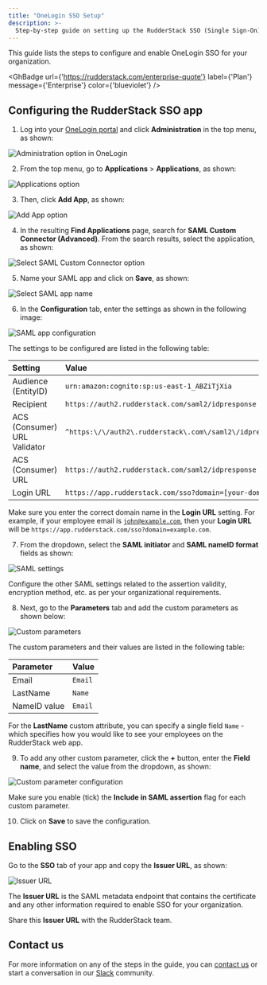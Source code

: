 ```yaml
---
title: "OneLogin SSO Setup"
description: >-
  Step-by-step guide on setting up the RudderStack SSO (Single Sign-On) feature with OneLogin.
---
```


This guide lists the steps to configure and enable OneLogin SSO for your organization.

<GhBadge
  url={'https://rudderstack.com/enterprise-quote'}
  label={'Plan'}
  message={'Enterprise'}
  color={'blueviolet'}
/>

## Configuring the RudderStack SSO app

1. Log into your [OneLogin portal](https://app.onelogin.com/login) and click **Administration** in the top menu, as shown:

<img src="../../assets/user-guides/onelogin-1.png" alt="Administration option in OneLogin" />

2. From the top menu, go to **Applications** > **Applications**, as shown:

<img src="../../assets/user-guides/onelogin-2.png" alt="Applications option" />

3. Then, click **Add App**, as shown:

<img src="../../assets/user-guides/onelogin-3.png" alt="Add App option" />

4. In the resulting **Find Applications** page, search for **SAML Custom Connector (Advanced)**. From the search results, select the application, as shown:

<img src="../../assets/user-guides/onelogin-4.png" alt="Select SAML Custom Connector option" />

5. Name your SAML app and click on **Save**, as shown:

<img src="../../assets/user-guides/onelogin-5.png" alt="Select SAML app name" />

6. In the **Configuration** tab, enter the settings as shown in the following image:

<img src="../../assets/user-guides/onelogin-6.png" alt="SAML app configuration" />

The settings to be configured are listed in the following table:

| Setting | Value |
| :-------| :------|
| Audience (EntityID) | `urn:amazon:cognito:sp:us-east-1_ABZiTjXia` |
| Recipient | `https://auth2.rudderstack.com/saml2/idpresponse` |
| ACS (Consumer) URL Validator | `^https:\/\/auth2\.rudderstack\.com\/saml2\/idpresponse\/\$` |
| ACS (Consumer) URL | `https://auth2.rudderstack.com/saml2/idpresponse` |
| Login URL | `https://app.rudderstack.com/sso?domain=[your-domain.com]` |

<div class="warningBlock">

Make sure you enter the correct domain name in the <strong>Login URL</strong> setting. For example, if your employee email is <code class="inline-code">john@example.com</code>, then your <strong>Login URL</strong> will be `https://app.rudderstack.com/sso?domain=example.com`.
</div>

7. From the dropdown, select the **SAML initiator** and **SAML nameID format** fields as shown:

<img src="../../assets/user-guides/onelogin-7.png" alt="SAML settings" />

<div class="successBlock">

Configure the other SAML settings related to the assertion validity, encryption method, etc. as per your organizational requirements.
</div>

8. Next, go to the **Parameters** tab and add the custom parameters as shown below:

<img src="../../assets/user-guides/onelogin-8.png" alt="Custom parameters" />

The custom parameters and their values are listed in the following table:

| Parameter | Value |
| :-------| :------|
| Email | `Email` |
| LastName | `Name` |
| NameID value | `Email` |

<div class="infoBlock">

For the <strong>LastName</strong> custom attribute, you can specify a single field <code class="inline-code">Name</code> - which specifies how you would like to see your employees on the RudderStack web app.
</div>

9. To add any other custom parameter, click the **+** button, enter the **Field name**, and select the value from the dropdown, as shown:

<img src="../../assets/user-guides/onelogin-9.png" alt="Custom parameter configuration" />

<div class="warningBlock">

Make sure you enable (tick) the <strong>Include in SAML assertion</strong> flag for each custom parameter.
</div>

10. Click on **Save** to save the configuration.

## Enabling SSO

Go to the **SSO** tab of your app and copy the **Issuer URL**, as shown:

<img src="../../assets/user-guides/onelogin-10.png" alt="Issuer URL" />

<div class="successBlock">

The <strong>Issuer URL</strong> is the SAML metadata endpoint that contains the certificate and any other information required to enable SSO for your organization.
</div>

Share this **Issuer URL** with the RudderStack team.

## Contact us

For more information on any of the steps in the guide, you can [contact us](mailto:docs@rudderstack.com) or start a conversation in our [Slack](https://rudderstack.com/join-rudderstack-slack-community) community.

